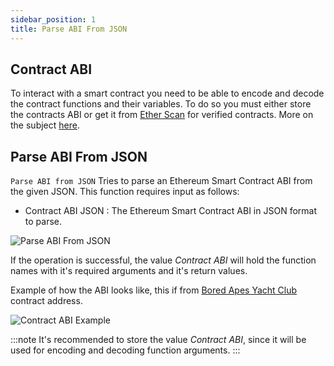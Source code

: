 ```yaml
---
sidebar_position: 1
title: Parse ABI From JSON
---
```


## Contract ABI

To interact with a smart contract you need to be able to encode and decode the contract functions and their variables. To do so you must either 
store the contracts ABI or get it from [Ether Scan](https://etherscan.io/) for verified contracts. 
More on the subject [here](https://docs.soliditylang.org/en/develop/abi-spec.html).


## Parse ABI From JSON

`Parse ABI from JSON` Tries to parse an Ethereum Smart Contract ABI from the given JSON. This function requires input as follows:

* Contract ABI JSON <Step text="1"/> : The Ethereum Smart Contract ABI in JSON format to parse.

![Parse ABI From JSON](_static/img/01_parse_json.png)

If the operation is successful, the value *Contract ABI* <Step text="2"/> will hold the function names with it's required arguments and it's return values.

Example of how the ABI looks like, this if from [Bored Apes Yacht Club](https://etherscan.io/address/0xBC4CA0EdA7647A8aB7C2061c2E118A18a936f13D#code) contract address.

![Contract ABI Example](_static/img/02_contract_abi.png)

:::note
It's recommended to store the value *Contract ABI*, since it will be used for encoding and decoding function arguments.
:::
